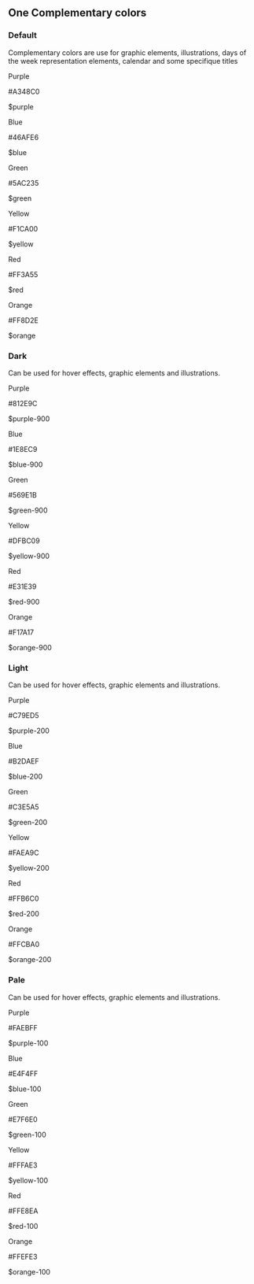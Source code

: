 
<Meta title="Design Tokens/One Colors" />

<style>
    {`
        * {box-sizing: border-box;}
        .h2, .h3 {margin-top: 50px;border-bottom: 0;}
        .flex {display: flex;gap: 24px;flex-wrap: wrap;justify-content: flex-start;}
        .ctn-card {box-shadow: 0px 2px 6px 0px #00000026;border-radius: 8px;}
        .name-color {font-weight: bold;}
        .name-color, .hexa-color, .variable {margin: 0;}
        .background-color {height: 100px;width: 160px;border-radius: 8px 8px 0 0;}
        .description-color {padding: 16px;width: 160px;height: 102px;border-radius: 0 0 8px 8px;background: #FFFFFF;box-shadow: 0px 2px 6px rgba(0, 0, 0, 0.15);}

        .purple {background-color: #A348C0;}
        .purple-900 {background-color: #812E9C;}
        .purple-200 {background-color: #C79ED5;}
        .purple-100 {background-color: #FAEBFF;}

        .blue {background-color: #46AFE6;}
        .blue-900 {background-color: #1E8EC9;}
        .blue-200 {background-color: #B2DAEF;}
        .blue-100 {background-color: #E4F4FF;}

        .green {background-color: #5AC235;}
        .green-900 {background-color: #569E1B;}
        .green-200 {background-color: #C3E5A5;}
        .green-100 {background-color: #E7F6E0;}

        .yellow {background-color: #F1CA00;}
        .yellow-900 {background-color: #DFBC09;}
        .yellow-200 {background-color: #FAEA9C;}
        .yellow-100 {background-color: #FFFAE3;}

        .red {background-color: #FF3A55;}
        .red-900 {background-color: #E31E39;}
        .red-200 {background-color: #FFB6C0;}
        .red-100 {background-color: #FFE8EA;}

        .orange {background-color: #FF8D2E;}
        .orange-900 {background-color: #F17A17;}
        .orange-200 {background-color: #FFCBA0;}
        .orange-100 {background-color: #FFEFE3;}
    `}
</style>

<div className="ctn">
  <h2 className="h2">One Complementary colors</h2>
  <h3 className="h3">Default</h3>
  <p className="title">Complementary colors are use for graphic elements, illustrations, days of the week representation elements, calendar and some specifique titles</p>
  <div className="flex">
    <div className="ctn-card">
      <div className="background-color purple"></div>
      <div className="description-color">
        <p className="name-color">Purple</p>
        <p className="hexa-color">#A348C0</p>
        <p className="variable">$purple</p>
      </div>
    </div>
    <div className="ctn-card">
      <div className="background-color blue"></div>
      <div className="description-color">
        <p className="name-color">Blue</p>
        <p className="hexa-color">#46AFE6</p>
        <p className="variable">$blue</p>
      </div>
    </div>
    <div className="ctn-card">
      <div className="background-color green"></div>
      <div className="description-color">
        <p className="name-color">Green</p>
        <p className="hexa-color">#5AC235</p>
        <p className="variable">$green</p>
      </div>
    </div>
    <div className="ctn-card">
      <div className="background-color yellow"></div>
      <div className="description-color">
        <p className="name-color">Yellow</p>
        <p className="hexa-color">#F1CA00</p>
        <p className="variable">$yellow</p>
      </div>
    </div>
    <div className="ctn-card">
      <div className="background-color red"></div>
      <div className="description-color">
        <p className="name-color">Red</p>
        <p className="hexa-color">#FF3A55</p>
        <p className="variable">$red</p>
      </div>
    </div>
    <div className="ctn-card">
      <div className="background-color orange"></div>
      <div className="description-color">
        <p className="name-color">Orange</p>
        <p className="hexa-color">#FF8D2E</p>
        <p className="variable">$orange</p>
      </div>
    </div>
  </div>

  <h3 className="h3">Dark</h3>
  <p className="title">Can be used for hover effects, graphic elements and illustrations.</p>
  <div className="flex">
    <div className="ctn-card">
      <div className="background-color purple-900"></div>
      <div className="description-color">
        <p className="name-color">Purple</p>
        <p className="hexa-color">#812E9C</p>
        <p className="variable">$purple-900</p>
      </div>
    </div>
    <div className="ctn-card">
      <div className="background-color blue-900"></div>
      <div className="description-color">
        <p className="name-color">Blue</p>
        <p className="hexa-color">#1E8EC9</p>
        <p className="variable">$blue-900</p>
      </div>
    </div>
    <div className="ctn-card">
      <div className="background-color green-900"></div>
      <div className="description-color">
        <p className="name-color">Green</p>
        <p className="hexa-color">#569E1B</p>
        <p className="variable">$green-900</p>
      </div>
    </div>
    <div className="ctn-card">
      <div className="background-color yellow-900"></div>
      <div className="description-color">
        <p className="name-color">Yellow</p>
        <p className="hexa-color">#DFBC09</p>
        <p className="variable">$yellow-900</p>
      </div>
    </div>
    <div className="ctn-card">
      <div className="background-color red-900"></div>
      <div className="description-color">
        <p className="name-color">Red</p>
        <p className="hexa-color">#E31E39</p>
        <p className="variable">$red-900</p>
      </div>
    </div>
    <div className="ctn-card">
      <div className="background-color orange-900"></div>
      <div className="description-color">
        <p className="name-color">Orange</p>
        <p className="hexa-color">#F17A17</p>
        <p className="variable">$orange-900</p>
      </div>
    </div>
  </div>

  <h3 className="h3">Light</h3>
  <p className="title">Can be used for hover effects, graphic elements and illustrations.</p>
  <div className="flex">
    <div className="ctn-card">
      <div className="background-color purple-200"></div>
      <div className="description-color">
        <p className="name-color">Purple</p>
        <p className="hexa-color">#C79ED5</p>
        <p className="variable">$purple-200</p>
      </div>
    </div>
    <div className="ctn-card">
      <div className="background-color blue-200"></div>
      <div className="description-color">
        <p className="name-color">Blue</p>
        <p className="hexa-color">#B2DAEF</p>
        <p className="variable">$blue-200</p>
      </div>
    </div>
    <div className="ctn-card">
      <div className="background-color green-200"></div>
      <div className="description-color">
        <p className="name-color">Green</p>
        <p className="hexa-color">#C3E5A5</p>
        <p className="variable">$green-200</p>
      </div>
    </div>
    <div className="ctn-card">
      <div className="background-color yellow-200"></div>
      <div className="description-color">
        <p className="name-color">Yellow</p>
        <p className="hexa-color">#FAEA9C</p>
        <p className="variable">$yellow-200</p>
      </div>
    </div>
    <div className="ctn-card">
      <div className="background-color red-200"></div>
      <div className="description-color">
        <p className="name-color">Red</p>
        <p className="hexa-color">#FFB6C0</p>
        <p className="variable">$red-200</p>
      </div>
    </div>
    <div className="ctn-card">
      <div className="background-color orange-200"></div>
      <div className="description-color">
        <p className="name-color">Orange</p>
        <p className="hexa-color">#FFCBA0</p>
        <p className="variable">$orange-200</p>
      </div>
    </div>
  </div>

  <h3 className="h3">Pale</h3>
  <p className="title">Can be used for hover effects, graphic elements and illustrations.</p>
  <div className="flex">
    <div className="ctn-card">
      <div className="background-color purple-100"></div>
      <div className="description-color">
        <p className="name-color">Purple</p>
        <p className="hexa-color">#FAEBFF</p>
        <p className="variable">$purple-100</p>
      </div>
    </div>
    <div className="ctn-card">
      <div className="background-color blue-100"></div>
      <div className="description-color">
        <p className="name-color">Blue</p>
        <p className="hexa-color">#E4F4FF</p>
        <p className="variable">$blue-100</p>
      </div>
    </div>
    <div className="ctn-card">
      <div className="background-color green-100"></div>
      <div className="description-color">
        <p className="name-color">Green</p>
        <p className="hexa-color">#E7F6E0</p>
        <p className="variable">$green-100</p>
      </div>
    </div>
    <div className="ctn-card">
      <div className="background-color yellow-100"></div>
      <div className="description-color">
        <p className="name-color">Yellow</p>
        <p className="hexa-color">#FFFAE3</p>
        <p className="variable">$yellow-100</p>
      </div>
    </div>
    <div className="ctn-card">
      <div className="background-color red-100"></div>
      <div className="description-color">
        <p className="name-color">Red</p>
        <p className="hexa-color">#FFE8EA</p>
        <p className="variable">$red-100</p>
      </div>
    </div>
    <div className="ctn-card">
      <div className="background-color orange-100"></div>
      <div className="description-color">
        <p className="name-color">Orange</p>
        <p className="hexa-color">#FFEFE3</p>
        <p className="variable">$orange-100</p>
      </div>
    </div>
  </div>
</div>